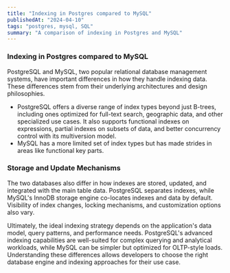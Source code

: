 ```yaml
---
title: "Indexing in Postgres compared to MySQL"
publishedAt: "2024-04-10"
tags: "postgres, mysql, SQL"
summary: "A comparison of indexing in Postgres and MySQL"
---
```


### Indexing in Postgres compared to MySQL

PostgreSQL and MySQL, two popular relational database management systems, have important differences in how they handle indexing data. These differences stem from their underlying architectures and design philosophies.

- PostgreSQL offers a diverse range of index types beyond just B-trees, including ones optimized for full-text search, geographic data, and other specialized use cases. It also supports functional indexes on expressions, partial indexes on subsets of data, and better concurrency control with its multiversion model.
- MySQL has a more limited set of index types but has made strides in areas like functional key parts.

### Storage and Update Mechanisms

The two databases also differ in how indexes are stored, updated, and integrated with the main table data.
PostgreSQL separates indexes, while MySQL's InnoDB storage engine co-locates indexes and data by default. Visibility of index changes, locking mechanisms, and customization options also vary.

Ultimately, the ideal indexing strategy depends on the application's data model, query patterns, and performance needs. PostgreSQL's advanced indexing capabilities are well-suited for complex querying and analytical workloads, while MySQL can be simpler but optimized for OLTP-style loads. Understanding these differences allows developers to choose the right database engine and indexing approaches for their use case.
